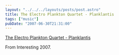 ```yaml
---
layout: "../../../layouts/posts/post.astro"
title: The Electro Plankton Quartet - Planklantis
tags: ["music"]
pubDate: "2007-06-30T21:31:00"
---
```



<YouTube id="https://www.youtube.com/watch?v=GlX34lFmFS4" />

[The Electro Plankton Quartet - Planklantis](https://www.youtube.com/watch?v=GlX34lFmFS4)

From Interesting 2007.
